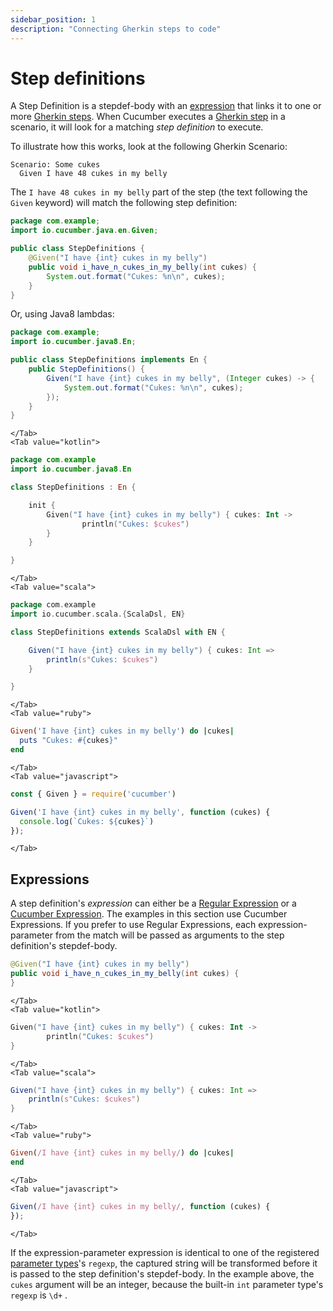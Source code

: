 ```yaml
---
sidebar_position: 1
description: "Connecting Gherkin steps to code"
---
```


# Step definitions

A Step Definition is a <Term>stepdef-body</Term> with an [expression](#expressions) that links it to one or more [Gherkin steps](/docs/gherkin/reference#steps).
When Cucumber executes a [Gherkin step](/docs/gherkin/reference#steps) in a scenario, it will look for a matching *step definition* to execute.

To illustrate how this works, look at the following Gherkin Scenario:

```gherkin
Scenario: Some cukes
  Given I have 48 cukes in my belly
```

The `I have 48 cukes in my belly` part of the step (the text following the `Given` keyword) will match the following step definition:

<Tabs>
    <Tab value="java">

```java
package com.example;
import io.cucumber.java.en.Given;

public class StepDefinitions {
    @Given("I have {int} cukes in my belly")
    public void i_have_n_cukes_in_my_belly(int cukes) {
        System.out.format("Cukes: %n\n", cukes);
    }
}
```

Or, using Java8 lambdas:

```java
package com.example;
import io.cucumber.java8.En;

public class StepDefinitions implements En {
    public StepDefinitions() {
        Given("I have {int} cukes in my belly", (Integer cukes) -> {
            System.out.format("Cukes: %n\n", cukes);
        });
    }
}
```

    </Tab>
    <Tab value="kotlin">

```kotlin
package com.example
import io.cucumber.java8.En

class StepDefinitions : En {

    init {
        Given("I have {int} cukes in my belly") { cukes: Int ->
                println("Cukes: $cukes")
        }
    }

}
```

    </Tab>
    <Tab value="scala">

```scala
package com.example
import io.cucumber.scala.{ScalaDsl, EN}

class StepDefinitions extends ScalaDsl with EN {

    Given("I have {int} cukes in my belly") { cukes: Int =>
        println(s"Cukes: $cukes")
    }

}
```

    </Tab>
    <Tab value="ruby">

```ruby
Given('I have {int} cukes in my belly') do |cukes|
  puts "Cukes: #{cukes}"
end
```

    </Tab>
    <Tab value="javascript">

```javascript
const { Given } = require('cucumber')

Given('I have {int} cukes in my belly', function (cukes) {
  console.log(`Cukes: ${cukes}`)
});
```

    </Tab>
</Tabs>

## Expressions

A step definition's *expression* can either be a [Regular Expression](https://en.wikipedia.org/wiki/Regular_expression)
or a [Cucumber Expression](/docs/cucumber/cucumber-expressions). The examples in this section use Cucumber Expressions.
If you prefer to use Regular Expressions, each <Term>expression-parameter</Term> from the match will be passed as arguments to the step
definition's <Term>stepdef-body</Term>.

<Tabs>
    <Tab value="java">

```java
@Given("I have {int} cukes in my belly")
public void i_have_n_cukes_in_my_belly(int cukes) {
}
```

    </Tab>
    <Tab value="kotlin">

```kotlin
Given("I have {int} cukes in my belly") { cukes: Int ->
        println("Cukes: $cukes")
}
```

    </Tab>
    <Tab value="scala">

```scala
Given("I have {int} cukes in my belly") { cukes: Int =>
    println(s"Cukes: $cukes")
}
```

    </Tab>
    <Tab value="ruby">

```ruby
Given(/I have {int} cukes in my belly/) do |cukes|
end
```

    </Tab>
    <Tab value="javascript">

```javascript
Given(/I have {int} cukes in my belly/, function (cukes) {
});
```

    </Tab>
</Tabs>

If the <Term>expression-parameter</Term> expression is identical to one of the registered
[parameter types](/docs/cucumber/cucumber-expressions#parameter-types)'s `regexp`,
the captured string will be transformed before it is passed to the
step definition's <Term>stepdef-body</Term>. In the example above, the `cukes`
argument will be an integer, because the built-in `int` parameter type's
`regexp` is `\d+` .
